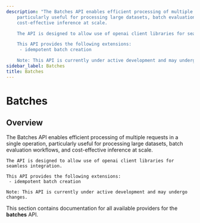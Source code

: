 ```yaml
---
description: "The Batches API enables efficient processing of multiple requests in a single operation,
    particularly useful for processing large datasets, batch evaluation workflows, and
    cost-effective inference at scale.

    The API is designed to allow use of openai client libraries for seamless integration.

    This API provides the following extensions:
     - idempotent batch creation

    Note: This API is currently under active development and may undergo changes."
sidebar_label: Batches
title: Batches
---
```


# Batches

## Overview

The Batches API enables efficient processing of multiple requests in a single operation,
    particularly useful for processing large datasets, batch evaluation workflows, and
    cost-effective inference at scale.

    The API is designed to allow use of openai client libraries for seamless integration.

    This API provides the following extensions:
     - idempotent batch creation

    Note: This API is currently under active development and may undergo changes.

This section contains documentation for all available providers for the **batches** API.
